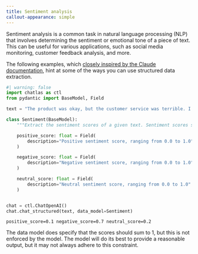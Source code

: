 ```yaml
---
title: Sentiment analysis
callout-appearance: simple
---
```


Sentiment analysis is a common task in natural language processing (NLP) that involves determining the sentiment or emotional tone of a piece of text. This can be useful for various applications, such as social media monitoring, customer feedback analysis, and more.

The following examples, which [closely inspired by the Claude documentation](https://github.com/anthropics/anthropic-cookbook/blob/main/tool_use/extracting_structured_json.ipynb), hint at some of the ways you can use structured data extraction.


```python
#| warning: false
import chatlas as ctl
from pydantic import BaseModel, Field

text = "The product was okay, but the customer service was terrible. I probably won't buy from them again."

class Sentiment(BaseModel):
    """Extract the sentiment scores of a given text. Sentiment scores should sum to 1."""

    positive_score: float = Field(
        description="Positive sentiment score, ranging from 0.0 to 1.0"
    )

    negative_score: float = Field(
        description="Negative sentiment score, ranging from 0.0 to 1.0"
    )

    neutral_score: float = Field(
        description="Neutral sentiment score, ranging from 0.0 to 1.0"
    )


chat = ctl.ChatOpenAI()
chat.chat_structured(text, data_model=Sentiment)
```

::: chatlas-response-container

```
positive_score=0.1 negative_score=0.7 neutral_score=0.2
```

:::


::: callout-note

The data model does specify that the scores should sum to 1, but this is not enforced by the model. The model will do its best to provide a reasonable output, but it may not always adhere to this constraint.
:::
